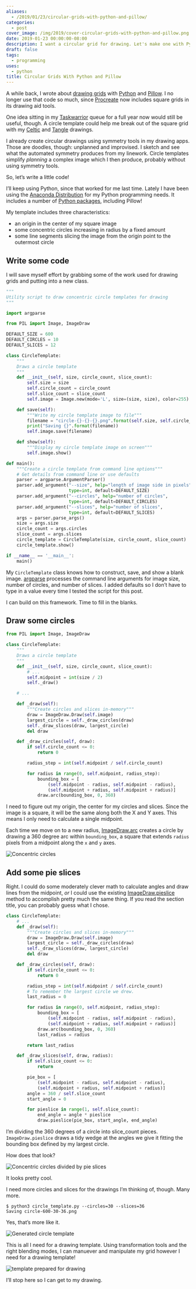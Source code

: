 ```yaml
---
aliases:
  - /2019/01/23/circular-grids-with-python-and-pillow/
categories:
  - post
cover_image: /img/2019/cover-circular-grids-with-python-and-pillow.png
date: 2019-01-23 00:00:00-08:00
description: I want a circular grid for drawing. Let's make one with Python!
draft: false
tags:
  - programming
uses:
  - python
title: Circular Grids With Python and Pillow
---
```


A while back, I wrote about [drawing
grids](/post/2017/11/drawing-grids-with-python-and-pillow/) with
[Python](https://www.python.org/) and
[Pillow](https://python-pillow.org/). I no longer use that code so much,
since [Procreate](/tags/procreate) now includes square grids in its
drawing aid tools.

One idea sitting in my [Taskwarrior](/tags/taskwarrior) queue for a full
year now would still be useful, though. A circle template could help me
break out of the square grid with my [Celtic](/tags/celtic) and
[Tangle](/tags/zentangle) drawings.

I already create circular drawings using symmetry tools in my drawing
apps. Those are doodles, though: unplanned and improvised. I sketch and
see what the automated symmetry produces from my linework. Circle
templates simplify *planning* a complex image which I then produce,
probably without using symmetry tools.

So, let’s write a little code!

I’ll keep using Python, since that worked for me last time. Lately I
have been using the [Anaconda
Distribution](https://www.anaconda.com/download/) for my Python
programming needs. It includes a number of [Python
packages](https://docs.anaconda.com/anaconda/packages/py3.7_linux-64/),
including Pillow\!

My template includes three characteristics:

- an origin in the center of my square image
- some concentric circles increasing in radius by a fixed amount
- some line segments slicing the image from the origin point to the
  outermost circle

## Write some code

I will save myself effort by grabbing some of the work used for drawing
grids and putting into a new class.

``` python
"""
Utility script to draw concentric circle templates for drawing
"""

import argparse

from PIL import Image, ImageDraw

DEFAULT_SIZE = 600
DEFAULT_CIRCLES = 10
DEFAULT_SLICES = 12

class CircleTemplate:
    """
    Draws a circle template
    """
    def __init__(self, size, circle_count, slice_count):
        self.size = size
        self.circle_count = circle_count
        self.slice_count = slice_count
        self.image = Image.new(mode='L', size=(size, size), color=255)

    def save(self):
        """Write my circle template image to file"""
        filename = "circle-{}-{}-{}.png".format(self.size, self.circle_count, self.slice_count)
        print("Saving {}".format(filename))
        self.image.save(filename)

    def show(self):
        """Display my circle template image on screen"""
        self.image.show()

def main():
    """Create a circle template from command line options"""
    # Get details from command line or use defaults
    parser = argparse.ArgumentParser()
    parser.add_argument("--size", help="length of image side in pixels",
                        type=int, default=DEFAULT_SIZE)
    parser.add_argument("--circles", help="number of circles",
                        type=int, default=DEFAULT_CIRCLES)
    parser.add_argument("--slices", help="number of slices",
                        type=int, default=DEFAULT_SLICES)
    args = parser.parse_args()
    size = args.size
    circle_count = args.circles
    slice_count = args.slices
    circle_template = CircleTemplate(size, circle_count, slice_count)
    circle_template.show()

if __name__ == '__main__':
    main()
```

My `CircleTemplate` class knows how to construct, save, and show a blank
image. [argparse](https://docs.python.org/3/library/argparse.html)
processes the command line arguments for image size, number of circles,
and number of slices. I added defaults so I don’t have to type in a
value every time I tested the script for this post.

I can build on this framework. Time to fill in the blanks.

## Draw some circles

``` python
from PIL import Image, ImageDraw

class CircleTemplate:
    """
    Draws a circle template
    """
    def __init__(self, size, circle_count, slice_count):
        # ...
        self.midpoint = int(size / 2)
        self._draw()

    # ...

    def _draw(self):
        """Create circles and slices in-memory"""
        draw = ImageDraw.Draw(self.image)
        largest_circle = self._draw_circles(draw)
        self._draw_slices(draw, largest_circle)
        del draw

    def _draw_circles(self, draw):
        if self.circle_count <= 0:
            return 0

        radius_step = int(self.midpoint / self.circle_count)

        for radius in range(0, self.midpoint, radius_step):
            bounding_box = [
                (self.midpoint - radius, self.midpoint - radius),
                (self.midpoint + radius, self.midpoint + radius)]
            draw.arc(bounding_box, 0, 360)
```

I need to figure out my origin, the center for my circles and slices.
Since the image is a square, it will be the same along both the X and Y
axes. This means I only need to calculate a single midpoint.

Each time we move on to a new radius,
[ImageDraw.arc](https://pillow.readthedocs.io/en/stable/reference/ImageDraw.html#PIL.ImageDraw.PIL.ImageDraw.ImageDraw.arc)
creates a circle by drawing a 360 degree arc within `bounding_box`, a
square that extends `radius` pixels from a midpoint along the `x` and
`y` axes.

![Concentric circles](@img/2019/circle-600-10-0.png)

## Add some pie slices

Right. I could do some moderately clever math to calculate angles and
draw lines from the midpoint, *or* I could use the existing
[ImageDraw.pieslice](https://pillow.readthedocs.io/en/stable/reference/ImageDraw.html#PIL.ImageDraw.PIL.ImageDraw.ImageDraw.pieslice)
method to accomplish pretty much the same thing. If you read the section
title, you can probably guess what I chose.

``` python
class CircleTemplate:
    # ...
    def _draw(self):
        """Create circles and slices in-memory"""
        draw = ImageDraw.Draw(self.image)
        largest_circle = self._draw_circles(draw)
        self._draw_slices(draw, largest_circle)
        del draw

    def _draw_circles(self, draw):
        if self.circle_count <= 0:
            return 0

        radius_step = int(self.midpoint / self.circle_count)
        # To remember the largest circle we drew.
        last_radius = 0

        for radius in range(0, self.midpoint, radius_step):
            bounding_box = [
                (self.midpoint - radius, self.midpoint - radius),
                (self.midpoint + radius, self.midpoint + radius)]
            draw.arc(bounding_box, 0, 360)
            last_radius = radius

        return last_radius

    def _draw_slices(self, draw, radius):
        if self.slice_count <= 0:
            return

        pie_box = [
            (self.midpoint - radius, self.midpoint - radius),
            (self.midpoint + radius, self.midpoint + radius)]
        angle = 360 / self.slice_count
        start_angle = 0

        for pieslice in range(1, self.slice_count):
            end_angle = angle * pieslice
            draw.pieslice(pie_box, start_angle, end_angle)
```

I’m dividing the 360 degrees of a circle into slice\_count pieces.
`ImageDraw.pieslice` draws a tidy wedge at the angles we give it fitting
the bounding box defined by my largest circle.

How does that look?

![Concentric circles divided by pie slices](@img/2019/circle-600-10-12.png)

It looks pretty cool.

I need more circles and slices for the drawings I’m thinking of, though.
Many more.

``` console
$ python3 circle_template.py --circles=30 --slices=36
Saving circle-600-30-36.png
```

Yes, that’s more like it.

![Generated circle template](@img/2019/circle-600-30-36.png)

This is all I need for a drawing template. Using transformation tools
and the right blending modes, I can manuever and manipulate my grid
however I need for a drawing template\!

![template prepared for drawing](@img/2019/three-circle-template.png)

I’ll stop here so I can get to my drawing.
